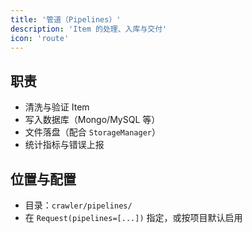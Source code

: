 ```yaml
---
title: '管道（Pipelines）'
description: 'Item 的处理、入库与交付'
icon: 'route'
---
```


## 职责

- 清洗与验证 Item
- 写入数据库（Mongo/MySQL 等）
- 文件落盘（配合 `StorageManager`）
- 统计指标与错误上报

## 位置与配置

- 目录：`crawler/pipelines/`
- 在 `Request(pipelines=[...])` 指定，或按项目默认启用


